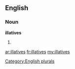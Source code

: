 ==English==

===Noun===
'''illatives'''

# {{plural of|[[illative]]}}

[[Category:English plurals]]

[[ar:illatives]]
[[fr:illatives]]
[[my:illatives]]